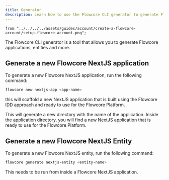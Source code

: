 ```yaml
---
title: Generator
description: Learn how to use the Flowcore CLI generator to generate Flowcore applications, entities and more
---
```


    from "../../../../assets/guides/account/create-a-flowcore-account/setup-flowcore-account.png";

The Flowcore CLI generator is a tool that allows you to generate Flowcore applications, entities and more.

## Generate a new Flowcore NextJS application

To generate a new Flowcore NextJS application, run the following command:

```bash
flowcore new nextjs-app <app-name>
```

this will scaffold a new NextJS application that is built using the Flowcore IDD approach and ready to use for the Flowcore Platform.

<Card title="Information" icon="information">
    This will generate a new directory with the name of the application. Inside the application directory, you will find a
    new NextJS application that is ready to use for the Flowcore Platform.
</Card>

## Generate a new Flowcore NextJS Entity

To generate a new Flowcore NextJS entity, run the following command:

```bash
flowcore generate nextjs-entity <entity-name>
```

<Card title="Information" icon="information">
    This needs to be run from inside a Flowcore NextJS application.
</Card>